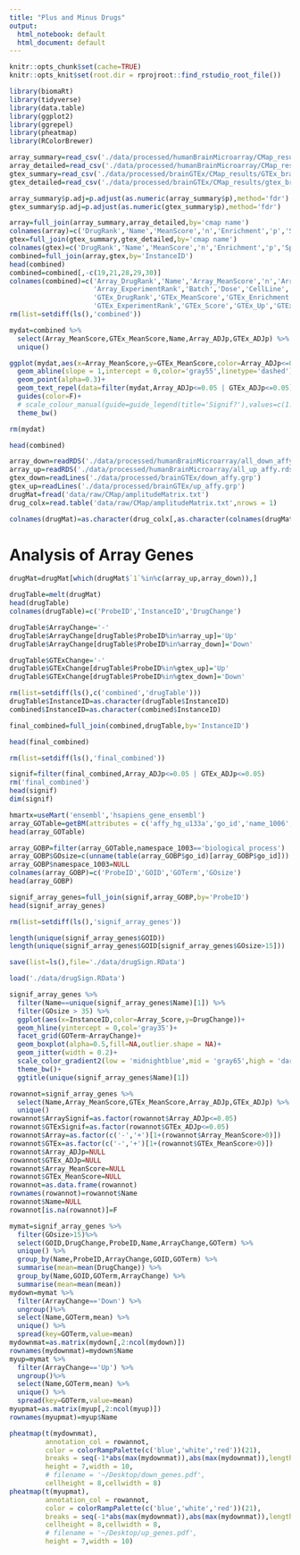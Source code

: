 ```yaml
---
title: "Plus and Minus Drugs"
output:
  html_notebook: default
  html_document: default
---
```



```r
knitr::opts_chunk$set(cache=TRUE)
knitr::opts_knit$set(root.dir = rprojroot::find_rstudio_root_file())
```

```r
library(biomaRt)
library(tidyverse)
library(data.table)
library(ggplot2)
library(ggrepel)
library(pheatmap)
library(RColorBrewer)
```

```r
array_summary=read_csv('./data/processed/humanBrainMicroarray/CMap_results/all_consistent_byname.csv')
array_detailed=read_csv('./data/processed/humanBrainMicroarray/CMap_results/all_consistent_detailed.csv')
gtex_summary=read_csv('./data/processed/brainGTEx/CMap_results/GTEx_brain.csv')
gtex_detailed=read_csv('./data/processed/brainGTEx/CMap_results/gtex_brain_detailed.csv')
```

```r
array_summary$p.adj=p.adjust(as.numeric(array_summary$p),method='fdr')
gtex_summary$p.adj=p.adjust(as.numeric(gtex_summary$p),method='fdr')
```

```r
array=full_join(array_summary,array_detailed,by='cmap name')
colnames(array)=c('DrugRank','Name','MeanScore','n','Enrichment','p','Specificity','Non-NULL','Adj_p','ExperimentRank','Batch','Dose','CellLine','Score','Up','Down','InstanceID')
gtex=full_join(gtex_summary,gtex_detailed,by='cmap name')
colnames(gtex)=c('DrugRank','Name','MeanScore','n','Enrichment','p','Specificity','Non-NULL','Adj_p','ExperimentRank','Batch','Dose','CellLine','Score','Up','Down','InstanceID')
combined=full_join(array,gtex,by='InstanceID')
head(combined)
combined=combined[,-c(19,21,28,29,30)]
colnames(combined)=c('Array_DrugRank','Name','Array_MeanScore','n','Array_Enrichment','Array_p','Array_Specificity','Array_Non-NULL','Array_ADJp',
                     'Array_ExperimentRank','Batch','Dose','CellLine','Array_Score','Array_Up','Array_Down','InstanceID',
                     'GTEx_DrugRank','GTEx_MeanScore','GTEx_Enrichment','GTEx_p','GTEx_Specificity','GTEx_Non-NULL','GTEx_ADJp',
                     'GTEx_ExperimentRank','GTEx_Score','GTEx_Up','GTEx_Down')
rm(list=setdiff(ls(),'combined'))
```

```r
mydat=combined %>%
  select(Array_MeanScore,GTEx_MeanScore,Name,Array_ADJp,GTEx_ADJp) %>%
  unique()

ggplot(mydat,aes(x=Array_MeanScore,y=GTEx_MeanScore,color=Array_ADJp<=0.05 | GTEx_ADJp<=0.05))+
  geom_abline(slope = 1,intercept = 0,color='gray55',linetype='dashed')+
  geom_point(alpha=0.3)+
  geom_text_repel(data=filter(mydat,Array_ADJp<=0.05 | GTEx_ADJp<=0.05),aes(label=Name),color='gray25',size=5,fontface='bold')+
  guides(color=F)+
  # scale_colour_manual(guide=guide_legend(title='Signif?'),values=c(1:3),lables=c(F,T,NA))+
  theme_bw()

rm(mydat)
```

```r
head(combined)
```

```r
array_down=readRDS('./data/processed/humanBrainMicroarray/all_down_affy.rds')
array_up=readRDS('./data/processed/humanBrainMicroarray/all_up_affy.rds')
gtex_down=readLines('./data/processed/brainGTEx/down_affy.grp')
gtex_up=readLines('./data/processed/brainGTEx/up_affy.grp')
drugMat=fread('data/raw/CMap/amplitudeMatrix.txt')
drug_colx=read.table('data/raw/CMap/amplitudeMatrix.txt',nrows = 1)
```


```r
colnames(drugMat)=as.character(drug_colx[,as.character(colnames(drugMat))])
```

# Analysis of Array Genes

```r
drugMat=drugMat[which(drugMat$`1`%in%c(array_up,array_down)),]
```


```r
drugTable=melt(drugMat)
head(drugTable)
colnames(drugTable)=c('ProbeID','InstanceID','DrugChange')
```

```r
drugTable$ArrayChange='-'
drugTable$ArrayChange[drugTable$ProbeID%in%array_up]='Up'
drugTable$ArrayChange[drugTable$ProbeID%in%array_down]='Down'

drugTable$GTExChange='-'
drugTable$GTExChange[drugTable$ProbeID%in%gtex_up]='Up'
drugTable$GTExChange[drugTable$ProbeID%in%gtex_down]='Down'
```

```r
rm(list=setdiff(ls(),c('combined','drugTable')))
drugTable$InstanceID=as.character(drugTable$InstanceID)
combined$InstanceID=as.character(combined$InstanceID)
```

```r
final_combined=full_join(combined,drugTable,by='InstanceID')
```

```r
head(final_combined)
```

```r
rm(list=setdiff(ls(),'final_combined'))
```

```r
signif=filter(final_combined,Array_ADJp<=0.05 | GTEx_ADJp<=0.05)
rm('final_combined')
head(signif)
dim(signif)
```

```r
hmartx=useMart('ensembl','hsapiens_gene_ensembl')
array_GOTable=getBM(attributes = c('affy_hg_u133a','go_id','name_1006','namespace_1003'),filters = 'affy_hg_u133a',values = unique(signif$ProbeID),mart = hmartx)
head(array_GOTable)
```

```r
array_GOBP=filter(array_GOTable,namespace_1003=='biological_process')
array_GOBP$GOsize=c(unname(table(array_GOBP$go_id)[array_GOBP$go_id]))
array_GOBP$namespace_1003=NULL
colnames(array_GOBP)=c('ProbeID','GOID','GOTerm','GOsize')
head(array_GOBP)
```

```r
signif_array_genes=full_join(signif,array_GOBP,by='ProbeID')
head(signif_array_genes)
```

```r
rm(list=setdiff(ls(),'signif_array_genes'))
```


```r
length(unique(signif_array_genes$GOID))
length(unique(signif_array_genes$GOID[signif_array_genes$GOsize>15]))
```

```r
save(list=ls(),file='./data/drugSign.RData')
```

```r
load('./data/drugSign.RData')
```

```r
signif_array_genes %>%
  filter(Name==unique(signif_array_genes$Name)[1]) %>%
  filter(GOsize > 35) %>%
  ggplot(aes(x=InstanceID,color=Array_Score,y=DrugChange))+
  geom_hline(yintercept = 0,col='gray35')+
  facet_grid(GOTerm~ArrayChange)+
  geom_boxplot(alpha=0.5,fill=NA,outlier.shape = NA)+
  geom_jitter(width = 0.2)+
  scale_color_gradient2(low = 'midnightblue',mid = 'gray65',high = 'darkred',midpoint = 0)+
  theme_bw()+
  ggtitle(unique(signif_array_genes$Name)[1])
```

```r
rowannot=signif_array_genes %>%
  select(Name,Array_MeanScore,GTEx_MeanScore,Array_ADJp,GTEx_ADJp) %>%
  unique()
rowannot$ArraySignif=as.factor(rowannot$Array_ADJp<=0.05)
rowannot$GTExSignif=as.factor(rowannot$GTEx_ADJp<=0.05)
rowannot$Array=as.factor(c('-','+')[1+(rowannot$Array_MeanScore>0)])
rowannot$GTEx=as.factor(c('-','+')[1+(rowannot$GTEx_MeanScore>0)])
rowannot$Array_ADJp=NULL
rowannot$GTEx_ADJp=NULL
rowannot$Array_MeanScore=NULL
rowannot$GTEx_MeanScore=NULL
rowannot=as.data.frame(rowannot)
rownames(rowannot)=rowannot$Name
rowannot$Name=NULL
rowannot[is.na(rowannot)]=F
```

```r
mymat=signif_array_genes %>%
  filter(GOsize>15)%>%
  select(GOID,DrugChange,ProbeID,Name,ArrayChange,GOTerm) %>%
  unique() %>%
  group_by(Name,ProbeID,ArrayChange,GOID,GOTerm) %>%
  summarise(mean=mean(DrugChange)) %>%
  group_by(Name,GOID,GOTerm,ArrayChange) %>%
  summarise(mean=mean(mean))
mydown=mymat %>%
  filter(ArrayChange=='Down') %>%
  ungroup()%>%
  select(Name,GOTerm,mean) %>%
  unique() %>%
  spread(key=GOTerm,value=mean)
mydownmat=as.matrix(mydown[,2:ncol(mydown)])
rownames(mydownmat)=mydown$Name
myup=mymat %>%
  filter(ArrayChange=='Up') %>%
  ungroup()%>%
  select(Name,GOTerm,mean) %>%
  unique() %>%
  spread(key=GOTerm,value=mean)
myupmat=as.matrix(myup[,2:ncol(myup)])
rownames(myupmat)=myup$Name
```

```r
pheatmap(t(mydownmat),
         annotation_col = rowannot,
         color = colorRampPalette(c('blue','white','red'))(21),
         breaks = seq(-1*abs(max(mydownmat)),abs(max(mydownmat)),length.out = 20),
         height = 7,width = 10,
         # filename = '~/Desktop/down_genes.pdf',
         cellheight = 8,cellwidth = 8)
pheatmap(t(myupmat),
         annotation_col = rowannot,
         color = colorRampPalette(c('blue','white','red'))(21),
         breaks = seq(-1*abs(max(mydownmat)),abs(max(mydownmat)),length.out = 20),
         cellheight = 8,cellwidth = 8,
         # filename = '~/Desktop/up_genes.pdf',
         height = 7,width = 10)
```


